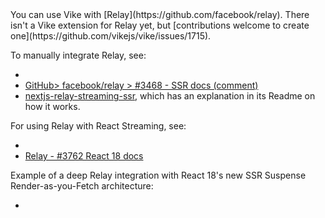 
<CommunityNote />
You can use Vike with [Relay](https://github.com/facebook/relay).

<Contribution>
There isn't a <Link href="/extensions">Vike extension</Link> for Relay yet, but [contributions welcome to create one](https://github.com/vikejs/vike/issues/1715).
</Contribution>

To manually integrate Relay, see:
- <Link href="/integration#data-fetching" />
- [GitHub> facebook/relay > #3468 - SSR docs (comment)](https://github.com/facebook/relay/issues/3468#issuecomment-824872147)
- [nextjs-relay-streaming-ssr](https://github.com/tobias-tengler/nextjs-relay-streaming-ssr), which has an explanation in its Readme on how it works.

For using Relay with React Streaming, see:
 - <Link href="/streaming#initial-data-after-stream-end" />
 - [Relay - #3762 React 18 docs](https://github.com/facebook/relay/issues/3762)

Example of a deep Relay integration with React 18's new SSR Suspense Render-as-you-Fetch architecture:
 - <Example timestamp="2022.08" repo="XiNiHa/vilay" />
